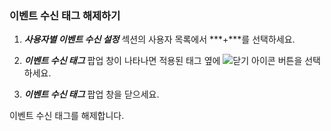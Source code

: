 ### 이벤트 수신 태그 해제하기

1. ***사용자별 이벤트 수신 설정*** 섹션의 사용자 목록에서 ***+***를 선택하세요.

1. ***이벤트 수신 태그*** 팝업 창이 나타나면 적용된 태그 옆에 ![닫기 아이콘](/img/ico-close.svg) 버튼을 선택하세요.

1. ***이벤트 수신 태그*** 팝업 창을 닫으세요. 

이벤트 수신 태그를 해제합니다.
